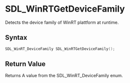 = SDL_WinRTGetDeviceFamily =

Detects the device family of WinRT plattform at runtime.

== Syntax ==

<syntaxhighlight lang='c'>
SDL_WinRT_DeviceFamily SDL_WinRTGetDeviceFamily();
</syntaxhighlight>

== Return Value ==

Returns A value from the SDL_WinRT_DeviceFamily enum.




